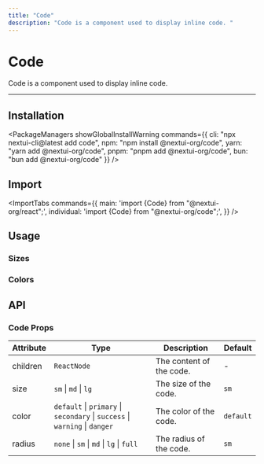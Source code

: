 ```yaml
---
title: "Code"
description: "Code is a component used to display inline code. "
---
```



# Code

Code is a component used to display inline code.

<ComponentLinks component="code" rscCompatible />

---

<CarbonAd/>

## Installation

<PackageManagers
  showGlobalInstallWarning
  commands={{
    cli: "npx nextui-cli@latest add code",
    npm: "npm install @nextui-org/code",
    yarn: "yarn add @nextui-org/code",
    pnpm: "pnpm add @nextui-org/code",
    bun: "bun add @nextui-org/code"
  }}
/>


## Import

<ImportTabs
  commands={{
    main: 'import {Code} from "@nextui-org/react";',
    individual: 'import {Code} from "@nextui-org/code";',
  }}
/>

## Usage

<CodeDemo title="Usage" files={codeContent.usage} />

### Sizes

<CodeDemo title="Sizes" files={codeContent.sizes} />

### Colors

<CodeDemo title="Colors" files={codeContent.colors} />

<Spacer y={4} />

## API

### Code Props

| Attribute | Type                                                                        | Description              | Default   |
| --------- | --------------------------------------------------------------------------- | ------------------------ | --------- |
| children  | `ReactNode`                                                                 | The content of the code. | -         |
| size      | `sm` \| `md` \| `lg`                                                        | The size of the code.    | `sm`      |
| color     | `default` \| `primary` \| `secondary` \| `success` \| `warning` \| `danger` | The color of the code.   | `default` |
| radius    | `none` \| `sm` \| `md` \| `lg` \| `full`                                    | The radius of the code.  | `sm`      |

